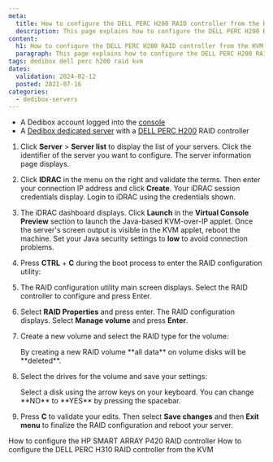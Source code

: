 ```yaml
---
meta:
  title: How to configure the DELL PERC H200 RAID controller from the KVM
  description: This page explains how to configure the DELL PERC H200 RAID controller from the KVM
content:
  h1: How to configure the DELL PERC H200 RAID controller from the KVM
  paragraph: This page explains how to configure the DELL PERC H200 RAID controller from the KVM
tags: dedibox dell perc h200 raid kvm
dates:
  validation: 2024-02-12
  posted: 2021-07-16
categories:
  - dedibox-servers
---
```


<Macro id="requirements" />

- A Dedibox account logged into the [console](https://console.online.net)
- A [Dedibox dedicated server](https://www.scaleway.com/en/dedibox/) with a [DELL PERC H200](https://www.dell.com/support/kbdoc/en-us/000134280/perc-dell-perc-h200-and-6gbps-sas-hba-features) RAID controller

1. Click **Server** > **Server list** to display the list of your servers. Click the identifier of the server you want to configure. The server information page displays.
2. Click **IDRAC** in the menu on the right and validate the terms. Then enter your connection IP address and click **Create**. Your iDRAC session credentials display. Login to iDRAC using the credentials shown.
3. The iDRAC dashboard displays. Click **Launch** in the **Virtual Console Preview** section to launch the Java-based KVM-over-IP applet. Once the server's screen output is visible in the KVM applet, reboot the machine.
    <Message type="tip">
      Set your Java security settings to **low** to avoid connection problems.
    </Message>
4. Press **CTRL** + **C** during the boot process to enter the RAID configuration utility:
    <Lightbox src="scaleway_h200_enter_config.webp" alt="" />
5. The RAID configuration utility main screen displays. Select the RAID controller to configure and press Enter.
    <Lightbox src="scaleway_h200_01.webp" alt="" />
6. Select **RAID Properties** and press enter. The RAID configuration displays. Select **Manage volume** and press **Enter**.
    <Lightbox src="scaleway_h200_03.webp" alt="" />
7. Create a new volume and select the RAID type for the volume:
    <Lightbox src="scaleway_h200_05.webp" alt="" />

    <Message type="important">
      By creating a new RAID volume **all data** on volume disks will be **deleted**.
    </Message>
8. Select the drives for the volume and save your settings:
    <Lightbox src="scaleway_h200_06.webp" alt="" />

    <Message type="tip">
      Select a disk using the arrow keys on your keyboard. You can change **NO** to **YES** by pressing the spacebar.
    </Message>
9. Press **C** to validate your edits. Then select **Save changes** and then **Exit menu** to finalize the RAID configuration and reboot your server.


<Navigation title="See also">
  <PreviousButton to="/dedibox/hardware/how-to/configure-hp-smart-array-p420/">How to configure the HP SMART ARRAY P420 RAID controller</PreviousButton>
  <NextButton to="/dedibox/hardware/how-to/configure-raid-kvm-h310/">How to configure the DELL PERC H310 RAID controller from the KVM</NextButton>
</Navigation>